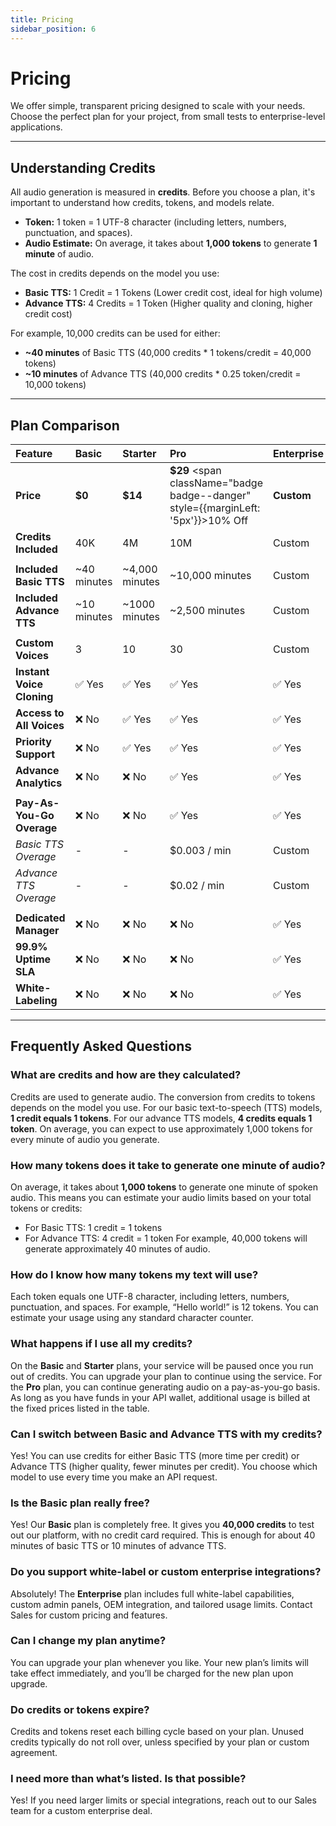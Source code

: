 ```yaml
---
title: Pricing
sidebar_position: 6
---
```


# Pricing

We offer simple, transparent pricing designed to scale with your needs. Choose the perfect plan for your project, from small tests to enterprise-level applications.

---

## Understanding Credits

All audio generation is measured in **credits**. Before you choose a plan, it's important to understand how credits, tokens, and models relate.

-   **Token:** 1 token = 1 UTF-8 character (including letters, numbers, punctuation, and spaces).
-   **Audio Estimate:** On average, it takes about **1,000 tokens** to generate **1 minute** of audio.

The cost in credits depends on the model you use:
* **Basic TTS:** 1 Credit = 1 Tokens (Lower credit cost, ideal for high volume)
* **Advance TTS:** 4 Credits = 1 Token (Higher quality and cloning, higher credit cost)

For example, 10,000 credits can be used for either:
* **~40 minutes** of Basic TTS (40,000 credits * 1 tokens/credit = 40,000 tokens)
* **~10 minutes** of Advance TTS (40,000 credits * 0.25 token/credit = 10,000 tokens)

---

## Plan Comparison

| Feature | Basic | Starter | Pro | Enterprise |
| :--- | :--- | :--- | :--- | :--- |
| **Price** | **$0** | **$14** | **$29** <span className="badge badge--danger" style={{marginLeft: '5px'}}>10% Off</span> | **Custom** |
| **Credits Included** | 40K | 4M | 10M | Custom |
| | | | | |
| **Included Basic TTS** | ~40 minutes | ~4,000 minutes | ~10,000 minutes | Custom |
| **Included Advance TTS** | ~10 minutes | ~1000 minutes | ~2,500 minutes | Custom |
| | | | | |
| **Custom Voices** | 3 | 10 | 30 | Custom |
| **Instant Voice Cloning**| ✅ Yes | ✅ Yes | ✅ Yes | ✅ Yes |
| **Access to All Voices** | ❌ No | ✅ Yes | ✅ Yes | ✅ Yes |
| **Priority Support** | ❌ No | ✅ Yes | ✅ Yes | ✅ Yes |
| **Advance Analytics** | ❌ No | ❌ No | ✅ Yes | ✅ Yes |
| | | | | |
| **Pay-As-You-Go Overage**| ❌ No | ❌ No | ✅ Yes | ✅ Yes |
| *Basic TTS Overage* | - | - | $0.003 / min | Custom |
| *Advance TTS Overage*| - | - | $0.02 / min | Custom |
| | | | | |
| **Dedicated Manager** | ❌ No | ❌ No | ❌ No | ✅ Yes |
| **99.9% Uptime SLA** | ❌ No | ❌ No | ❌ No | ✅ Yes |
| **White-Labeling** | ❌ No | ❌ No | ❌ No | ✅ Yes |

---

## Frequently Asked Questions

### What are credits and how are they calculated?
Credits are used to generate audio. The conversion from credits to tokens depends on the model you use. For our basic text-to-speech (TTS) models, **1 credit equals 1 tokens**. For our advance TTS models, **4 credits equals 1 token**. On average, you can expect to use approximately 1,000 tokens for every minute of audio you generate.

### How many tokens does it take to generate one minute of audio?
On average, it takes about **1,000 tokens** to generate one minute of spoken audio. This means you can estimate your audio limits based on your total tokens or credits:
- For Basic TTS: 1 credit = 1 tokens
- For Advance TTS: 4 credit = 1 token
For example, 40,000 tokens will generate approximately 40 minutes of audio.

### How do I know how many tokens my text will use?
Each token equals one UTF-8 character, including letters, numbers, punctuation, and spaces. For example, “Hello world!” is 12 tokens. You can estimate your usage using any standard character counter.

### What happens if I use all my credits?
On the **Basic** and **Starter** plans, your service will be paused once you run out of credits. You can upgrade your plan to continue using the service. For the **Pro** plan, you can continue generating audio on a pay-as-you-go basis. As long as you have funds in your API wallet, additional usage is billed at the fixed prices listed in the table.

### Can I switch between Basic and Advance TTS with my credits?
Yes! You can use credits for either Basic TTS (more time per credit) or Advance TTS (higher quality, fewer minutes per credit). You choose which model to use every time you make an API request.

### Is the Basic plan really free?
Yes! Our **Basic** plan is completely free. It gives you **40,000 credits** to test out our platform, with no credit card required. This is enough for about 40 minutes of basic TTS or 10 minutes of advance TTS.

### Do you support white-label or custom enterprise integrations?
Absolutely! The **Enterprise** plan includes full white-label capabilities, custom admin panels, OEM integration, and tailored usage limits. Contact Sales for custom pricing and features.

### Can I change my plan anytime?
You can upgrade your plan whenever you like. Your new plan’s limits will take effect immediately, and you’ll be charged for the new plan upon upgrade.

### Do credits or tokens expire?
Credits and tokens reset each billing cycle based on your plan. Unused credits typically do not roll over, unless specified by your plan or custom agreement.

### I need more than what’s listed. Is that possible?
Yes! If you need larger limits or special integrations, reach out to our Sales team for a custom enterprise deal.